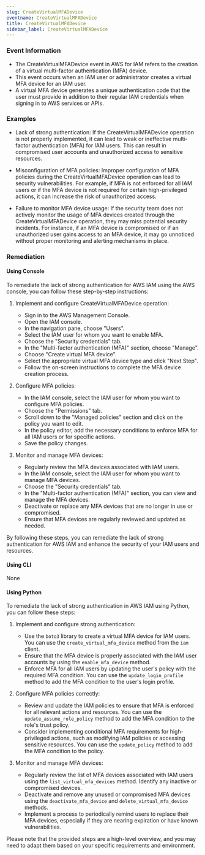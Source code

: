 ```yaml
--- 
slug: CreateVirtualMFADevice
eventname: CreateVirtualMFADevice
title: CreateVirtualMFADevice
sidebar_label: CreateVirtualMFADevice
---
```

                       
### Event Information

- The CreateVirtualMFADevice event in AWS for IAM refers to the creation of a virtual multi-factor authentication (MFA) device.
- This event occurs when an IAM user or administrator creates a virtual MFA device for an IAM user.
- A virtual MFA device generates a unique authentication code that the user must provide in addition to their regular IAM credentials when signing in to AWS services or APIs.


### Examples

- Lack of strong authentication: If the CreateVirtualMFADevice operation is not properly implemented, it can lead to weak or ineffective multi-factor authentication (MFA) for IAM users. This can result in compromised user accounts and unauthorized access to sensitive resources.

- Misconfiguration of MFA policies: Improper configuration of MFA policies during the CreateVirtualMFADevice operation can lead to security vulnerabilities. For example, if MFA is not enforced for all IAM users or if the MFA device is not required for certain high-privileged actions, it can increase the risk of unauthorized access.

- Failure to monitor MFA device usage: If the security team does not actively monitor the usage of MFA devices created through the CreateVirtualMFADevice operation, they may miss potential security incidents. For instance, if an MFA device is compromised or if an unauthorized user gains access to an MFA device, it may go unnoticed without proper monitoring and alerting mechanisms in place.

### Remediation

#### Using Console

To remediate the lack of strong authentication for AWS IAM using the AWS console, you can follow these step-by-step instructions:

1. Implement and configure CreateVirtualMFADevice operation:
   - Sign in to the AWS Management Console.
   - Open the IAM console.
   - In the navigation pane, choose "Users".
   - Select the IAM user for whom you want to enable MFA.
   - Choose the "Security credentials" tab.
   - In the "Multi-factor authentication (MFA)" section, choose "Manage".
   - Choose "Create virtual MFA device".
   - Select the appropriate virtual MFA device type and click "Next Step".
   - Follow the on-screen instructions to complete the MFA device creation process.

2. Configure MFA policies:
   - In the IAM console, select the IAM user for whom you want to configure MFA policies.
   - Choose the "Permissions" tab.
   - Scroll down to the "Managed policies" section and click on the policy you want to edit.
   - In the policy editor, add the necessary conditions to enforce MFA for all IAM users or for specific actions.
   - Save the policy changes.

3. Monitor and manage MFA devices:
   - Regularly review the MFA devices associated with IAM users.
   - In the IAM console, select the IAM user for whom you want to manage MFA devices.
   - Choose the "Security credentials" tab.
   - In the "Multi-factor authentication (MFA)" section, you can view and manage the MFA devices.
   - Deactivate or replace any MFA devices that are no longer in use or compromised.
   - Ensure that MFA devices are regularly reviewed and updated as needed.

By following these steps, you can remediate the lack of strong authentication for AWS IAM and enhance the security of your IAM users and resources.

#### Using CLI

None

#### Using Python

To remediate the lack of strong authentication in AWS IAM using Python, you can follow these steps:

1. Implement and configure strong authentication:
   - Use the `boto3` library to create a virtual MFA device for IAM users. You can use the `create_virtual_mfa_device` method from the `iam` client.
   - Ensure that the MFA device is properly associated with the IAM user accounts by using the `enable_mfa_device` method.
   - Enforce MFA for all IAM users by updating the user's policy with the required MFA condition. You can use the `update_login_profile` method to add the MFA condition to the user's login profile.

2. Configure MFA policies correctly:
   - Review and update the IAM policies to ensure that MFA is enforced for all relevant actions and resources. You can use the `update_assume_role_policy` method to add the MFA condition to the role's trust policy.
   - Consider implementing conditional MFA requirements for high-privileged actions, such as modifying IAM policies or accessing sensitive resources. You can use the `update_policy` method to add the MFA condition to the policy.

3. Monitor and manage MFA devices:
   - Regularly review the list of MFA devices associated with IAM users using the `list_virtual_mfa_devices` method. Identify any inactive or compromised devices.
   - Deactivate and remove any unused or compromised MFA devices using the `deactivate_mfa_device` and `delete_virtual_mfa_device` methods.
   - Implement a process to periodically remind users to replace their MFA devices, especially if they are nearing expiration or have known vulnerabilities.

Please note that the provided steps are a high-level overview, and you may need to adapt them based on your specific requirements and environment.


 